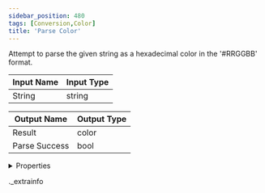 ```yaml
---
sidebar_position: 480
tags: [Conversion,Color]
title: 'Parse Color'
---
```


Attempt to parse the given string as a hexadecimal color in the '#RRGGBB' format.



<IChip uuid="7a36c4b7-fb89-4ddc-a3b2-bff8597f7b17" />

| Input Name | Input Type |
|-----------|-----------|
| String | string |

| Output Name | Output Type |
|-----------|-----------|
| Result | color |
| Parse Success | bool |


<details>
  <summary>Properties</summary>
  <div>
    <div>
    <table>
      <thead>
        <tr>
          <th>Room availability:</th>
          <th>Available everywhere</th>
        </tr>
        <tr>
          <th>Is beta required?</th>
          <th>No</th>
        </tr>
        <tr>
          <th>Is this chip a trolling risk?</th>
          <th>No</th>
        </tr>
        <tr>
          <th>Is this chip a role assignment risk?</th>
          <th>No</th>
        </tr>
        <tr>
          <th>Chip UUID</th>
          <th>7a36c4b7-fb89-4ddc-a3b2-bff8597f7b17</th>
        </tr>
      </thead>
    </table>
    </div>
  </div>
</details>

._extrainfo
